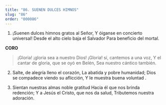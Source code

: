 ```yaml
---
title: "86. SUENEN DULCES HIMNOS"
slug: "86"
order: "000086"
---
```

1. ¡Suenen dulces himnos gratos al Señor, Y óiganse en concierto universal!
Desde el alto cielo baja el Salvador Para beneficio del mortal.

**CORO**
>¡Gloria! ¡gloria sea a nuestro Dios!
¡Gloria! sí, cantemos a una voz,
Y el cantar de gloria, que se oyó en Belén, Sea nuestro cántico también.

2.	Salte, de alegría lleno el corazón, La abatida y pobre humanidad;
Dios se compadece viendo su aflicción, Y le muestra buena voluntad .

3.	Sientan nuestras almas noble gratitud Hacia él que nos brinda redención;
Y a Jesús el Cristo, que nos da salud, Tributemos nuestra adoración.
